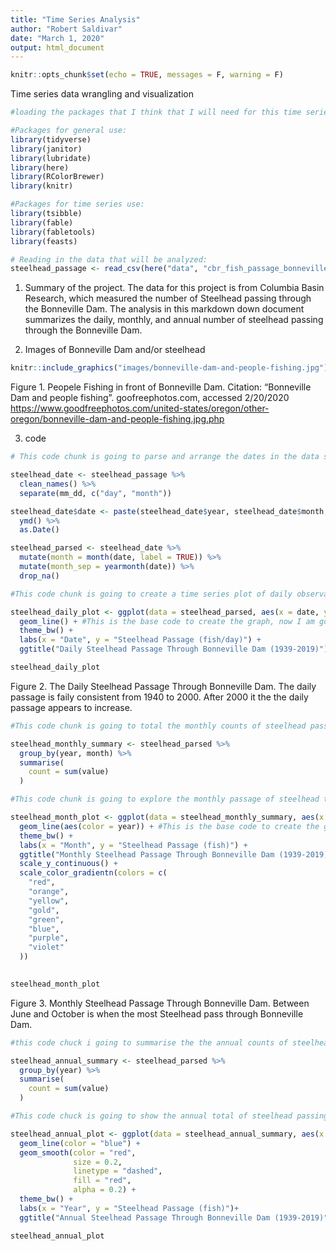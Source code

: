 ```yaml
---
title: "Time Series Analysis"
author: "Robert Saldivar"
date: "March 1, 2020"
output: html_document
---
```


```r
knitr::opts_chunk$set(echo = TRUE, messages = F, warning = F)
```

Time series data wrangling and visualization

```r
#loading the packages that I think that I will need for this time series analysis

#Packages for general use:
library(tidyverse)
library(janitor)
library(lubridate)
library(here)
library(RColorBrewer)
library(knitr)

#Packages for time series use:
library(tsibble)
library(fable)
library(fabletools)
library(feasts)

# Reading in the data that will be analyzed:
steelhead_passage <- read_csv(here("data", "cbr_fish_passage_bonneville_allyrs_steelhead.csv")) 
```



1. Summary of the project.
The data for this project is from Columbia Basin Research, which measured the number of Steelhead passing through the Bonneville Dam. The analysis in this markdown down document summarizes the daily, monthly, and annual number of steelhead passing through the Bonneville Dam. 

2. Images of Bonneville Dam and/or steelhead

```r
knitr::include_graphics("images/bonneville-dam-and-people-fishing.jpg")

```

Figure 1. Peopele Fishing in front of Bonneville Dam. Citation: "Bonneville Dam and people fishing". goofreephotos.com, accessed 2/20/2020
<https://www.goodfreephotos.com/united-states/oregon/other-oregon/bonneville-dam-and-people-fishing.jpg.php>


3. code

```r
# This code chunk is going to parse and arrange the dates in the data so that it can be separated by months individually and a single column with all of the elements of a date. I am also making sure that each part of the date is treated like a date in R's brain.

steelhead_date <- steelhead_passage %>%
  clean_names() %>%
  separate(mm_dd, c("day", "month"))

steelhead_date$date <- paste(steelhead_date$year, steelhead_date$month, steelhead_date$day, sep = "-") %>%
  ymd() %>%
  as.Date()

steelhead_parsed <- steelhead_date %>%
  mutate(month = month(date, label = TRUE)) %>%
  mutate(month_sep = yearmonth(date)) %>%
  drop_na()


```


```r
#This code chunk is going to create a time series plot of daily observation of steelhead passing through the dam.

steelhead_daily_plot <- ggplot(data = steelhead_parsed, aes(x = date, y = value)) +
  geom_line() + #This is the base code to create the graph, now I am going to make the graph look nice
  theme_bw() +
  labs(x = "Date", y = "Steelhead Passage (fish/day)") +
  ggtitle("Daily Steelhead Passage Through Bonneville Dam (1939-2019)")

steelhead_daily_plot

```

Figure 2. The Daily Steelhead Passage Through Bonneville Dam. The daily passage is faily consistent from 1940 to 2000. After 2000 it the the daily passage appears to increase.


```r
#This code chunk is going to total the monthly counts of steelhead passing through the dam

steelhead_monthly_summary <- steelhead_parsed %>%
  group_by(year, month) %>%
  summarise(
    count = sum(value)
  ) 
```


```r
#This code chunk is going to explore the monthly passage of steelhead through the dam over time.

steelhead_month_plot <- ggplot(data = steelhead_monthly_summary, aes(x = month, y= count, group = year)) +
  geom_line(aes(color = year)) + #This is the base code to create the graph, now I am going to make the graph look nice
  theme_bw() +
  labs(x = "Month", y = "Steelhead Passage (fish)") +
  ggtitle("Monthly Steelhead Passage Through Bonneville Dam (1939-2019)") +
  scale_y_continuous() +
  scale_color_gradientn(colors = c(
    "red",
    "orange",
    "yellow",
    "gold",
    "green",
    "blue",
    "purple",
    "violet"
  ))
  

steelhead_month_plot

```

Figure 3. Monthly Steelhead Passage Through Bonneville Dam. Between June and October is when the most Steelhead pass through Bonneville Dam.


```r
#this code chuck i going to summarise the the annual counts of steelhead passage.

steelhead_annual_summary <- steelhead_parsed %>%
  group_by(year) %>%
  summarise(
    count = sum(value)
  )
```


```r
#This code chuck is going to show the annual total of steelhead passing through the dam.

steelhead_annual_plot <- ggplot(data = steelhead_annual_summary, aes(x = year, y = count)) +
  geom_line(color = "blue") +
  geom_smooth(color = "red",
              size = 0.2,
              linetype = "dashed",
              fill = "red",
              alpha = 0.2) +
  theme_bw() +
  labs(x = "Year", y = "Steelhead Passage (fish)")+
  ggtitle("Annual Steelhead Passage Through Bonneville Dam (1939-2019)")

steelhead_annual_plot

```